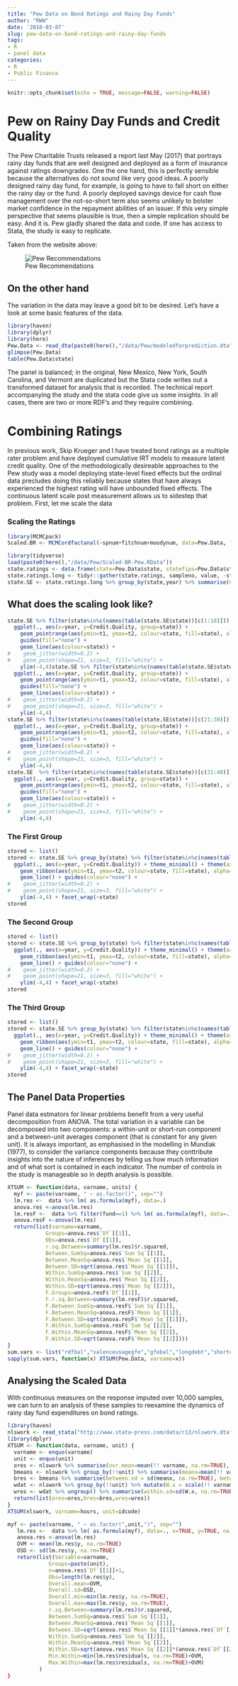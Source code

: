 ```yaml
---
title: "Pew Data on Bond Ratings and Rainy Day Funds"
author: "RWW"
date: '2018-03-07'
slug: pew-data-on-bond-ratings-and-rainy-day-funds
tags:
- R
- panel data
categories:
- R
- Public Finance
---
```


```r
knitr::opts_chunk$set(echo = TRUE, message=FALSE, warning=FALSE)
```

# Pew on Rainy Day Funds and Credit Quality

The Pew Charitable Trusts released a report last May (2017) that portrays rainy day funds that are well designed and deployed as a form of insurance against ratings downgrades.  One the one hand, this is perfectly sensible because the alternatives do not sound like very good ideas.  A poorly designed rainy day fund, for example, is going to have to fall short on either the rainy day or the fund.  A poorly deployed savings device for cash flow management over the not-so-short term also seems unlikely to bolster market confidence in the repayment abilities of an issuer.  If this very simple perspective that seems plausible is true, then a simple replication should be easy.  And it is.  Pew gladly shared the data and code.  If one has access to Stata, the study is easy to replicate.

Taken from the website above:

![Pew Recommendations](../../img/PewCTRecs.png)

## On the other hand

The variation in the data may leave a good bit to be desired.  Let's have a look at some basic features of the data.

```r
library(haven)
library(dplyr)
library(here)
Pew.Data <- read_dta(paste0(here(),"/data/Pew/modeledforprediction.dta"))
glimpse(Pew.Data)
table(Pew.Data$state)
```

The panel is balanced; in the original, New Mexico, New York, South Carolina, and Vermont are duplicated but the Stata code writes out a transformed dataset for analysis that is recorded.  The technical report accompanying the study and the stata code give us some insights.  In all cases, there are two or more RDF's and they require combining.

# Combining Ratings

In previous work, Skip Krueger and I have treated bond ratings as a multiple rater problem and have deployed cumulative IRT models to measure latent credit quality.  One of the methodologically desireable approaches to the Pew study was a model deploying state-level fixed effects but the ordinal data precludes doing this reliably because states that have always experienced the highest rating will have unbounded fixed effects.  The continuous latent scale post measurement allows us to sidestep that problem.  First, let me scale the data

### Scaling the Ratings

```r
library(MCMCpack)
Scaled.BR <- MCMCordfactanal(~spnum+fitchnum+moodynum, data=Pew.Data, factors=1, burnin = 1e6, mcmc=1e6, thin=100, store.scores=TRUE, tune=0.7, lambda.constraints=list(fitchnum=list(2,"+")), verbose=50000)
```

```r
library(tidyverse)
load(paste0(here(),"/data/Pew/Scaled-BR-Pew.RData"))
state.ratings <- data.frame(state=Pew.Data$state, statefips=Pew.Data$statefips, year=Pew.Data$fyear, BR.Data)
state.ratings.long <- tidyr::gather(state.ratings, sampleno, value, -statefips, -year, -state)
state.SE <- state.ratings.long %>% group_by(state,year) %>% summarise(Credit.Quality=mean(value), t1=quantile(value, probs=0.025), t2=quantile(value, probs=0.975))
```

## What does the scaling look like?


```r
state.SE %>% filter(state%in%c(names(table(state.SE$state))[c(1:10)])) %>%
  ggplot(., aes(x=year, y=Credit.Quality, group=state)) +
    geom_pointrange(aes(ymin=t1, ymax=t2, colour=state, fill=state), alpha=0.1) + 
    guides(fill="none") +
    geom_line(aes(colour=state)) +
#    geom_jitter(width=0.2) +
#    geom_point(shape=21, size=3, fill="white") +
    ylim(-4,4)state.SE %>% filter(state%in%c(names(table(state.SE$state))[c(11:20)])) %>%
  ggplot(., aes(x=year, y=Credit.Quality, group=state)) +
    geom_pointrange(aes(ymin=t1, ymax=t2, colour=state, fill=state), alpha=0.1) + 
    guides(fill="none") +
    geom_line(aes(colour=state)) +
#    geom_jitter(width=0.2) +
#    geom_point(shape=21, size=3, fill="white") +
    ylim(-4,4)
state.SE %>% filter(state%in%c(names(table(state.SE$state))[c(21:30)])) %>%
  ggplot(., aes(x=year, y=Credit.Quality, group=state)) +
    geom_pointrange(aes(ymin=t1, ymax=t2, colour=state, fill=state), alpha=0.1) + 
    guides(fill="none") +
    geom_line(aes(colour=state)) +
#    geom_jitter(width=0.2) +
#    geom_point(shape=21, size=3, fill="white") +
    ylim(-4,4)
state.SE  %>% filter(state%in%c(names(table(state.SE$state))[c(31:40)])) %>%
  ggplot(., aes(x=year, y=Credit.Quality, group=state)) +
    geom_pointrange(aes(ymin=t1, ymax=t2, colour=state, fill=state), alpha=0.1) + 
    guides(fill="none") +
    geom_line(aes(colour=state)) +
#    geom_jitter(width=0.2) +
#    geom_point(shape=21, size=3, fill="white") +
    ylim(-4,4)
```

### The First Group

```r
stored <- list()
stored <- state.SE %>% group_by(state) %>% filter(state%in%c(names(table(state.SE$state))[c(1:16)])) %>%
  ggplot(., aes(x=year, y=Credit.Quality)) + theme_minimal() + theme(axis.text.x  = element_text(angle=60)) +
    geom_ribbon(aes(ymin=t1, ymax=t2, colour=state, fill=state), alpha=0.4) + guides(fill="none", alpha="none") +
    geom_line() + guides(colour="none") +
#    geom_jitter(width=0.2) +
#    geom_point(shape=21, size=3, fill="white") +
    ylim(-4,4) + facet_wrap(~state)
stored
```

### The Second Group

```r
stored <- list()
stored <- state.SE %>% group_by(state) %>% filter(state%in%c(names(table(state.SE$state))[c(17:32)])) %>%
  ggplot(., aes(x=year, y=Credit.Quality)) + theme_minimal() + theme(axis.text.x  = element_text(angle=60)) +
    geom_ribbon(aes(ymin=t1, ymax=t2, colour=state, fill=state), alpha=0.4) + guides(fill="none", alpha="none") +
    geom_line() + guides(colour="none") +
#    geom_jitter(width=0.2) +
#    geom_point(shape=21, size=3, fill="white") +
    ylim(-4,4) + facet_wrap(~state)
stored
```

### The Third Group

```r
stored <- list()
stored <- state.SE %>% group_by(state) %>% filter(state%in%c(names(table(state.SE$state))[c(33:46)])) %>%
  ggplot(., aes(x=year, y=Credit.Quality)) + theme_minimal() + theme(axis.text.x  = element_text(angle=60)) +
    geom_ribbon(aes(ymin=t1, ymax=t2, colour=state, fill=state), alpha=0.4) + guides(fill="none", alpha="none") +
    geom_line() + guides(colour="none") +
#    geom_jitter(width=0.2) +
#    geom_point(shape=21, size=3, fill="white") +
    ylim(-4,4) + facet_wrap(~state)
stored
```

## The Panel Data Properties

Panel data estmators for linear problems benefit from a very useful decomposition from ANOVA.  The total variation in a variable can be decomposed into two components: a within-unit or short-run component and a between-unit averages component (that is constant for any given unit).  It is always important, as emphasised in the modelling in Mundlak (1977), to consider the variance components because they conttribute insights into the nature of inferences by telling us how much information and of what sort is contained in each indicator.  The number of controls in the study is manageable so in depth analysis is possible.

```r
XTSUM <- function(data, varname, units) {
  myf <- paste(varname, " ~ as.factor()", sep="")
  lm.res <-  data %>% lm( as.formula(myf), data=.)
  anova.res <-anova(lm.res)
  lm.resF <-  data %>% filter(fund==1) %>% lm( as.formula(myf), data=.)
  anova.resF <-anova(lm.res)
  return(list(varname=varname,
            Groups=anova.res$`Df`[[1]],
            Obs=anova.res$`Df`[[1]],
            r.sq.Between=summary(lm.res)$r.squared, 
            Between.SumSq=anova.res$`Sum Sq`[[1]], 
            Between.MeanSq=anova.res$`Mean Sq`[[1]], 
            Between.SD=sqrt(anova.res$`Mean Sq`[[1]]),
            Within.SumSq=anova.res$`Sum Sq`[[2]],
            Within.MeanSq=anova.res$`Mean Sq`[[2]], 
            Within.SD=sqrt(anova.res$`Mean Sq`[[2]]),
            F.Groups=anova.resF$`Df`[[1]],
            F.r.sq.Between=summary(lm.resF)$r.squared, 
            F.Between.SumSq=anova.resF$`Sum Sq`[[1]], 
            F.Between.MeanSq=anova.resF$`Mean Sq`[[1]], 
            F.Between.SD=sqrt(anova.resF$`Mean Sq`[[1]]),
            F.Within.SumSq=anova.resF$`Sum Sq`[[2]],
            F.Within.MeanSq=anova.resF$`Mean Sq`[[2]], 
            F.Within.SD=sqrt(anova.resF$`Mean Sq`[[2]])))
}
sum.vars <- list("rdfbal","valenceusagegfe","gfebal","longdebt","shortdebt","population","pop65")
sapply(sum.vars, function(x) XTSUM(Pew.Data, varname=x))
```


## Analysing the Scaled Data

With continuous measures on the response imputed over 10,000 samples, we can turn to an analysis of these samples to reexamine the dynamics of rainy day fund expenditures on bond ratings.


```r
library(haven)
nlswork <- read_stata("http://www.stata-press.com/data/r13/nlswork.dta")
library(dplyr)
XTSUM <- function(data, varname, unit) {
  varname <- enquo(varname)
  unit <- enquo(unit)
  ores <- nlswork %>% summarise(ovr.mean=mean(!! varname, na.rm=TRUE), ovr.sd=sd(!! varname, na.rm=TRUE), ovr.min = min(!! varname, na.rm=TRUE), ovr.max=max(!! varname, na.rm=TRUE), N.overall=sum(as.numeric(!is.na(!! varname))))
  bmeans <- nlswork %>% group_by(!!unit) %>% summarise(meanx=mean(!! varname, na.rm=T), t.count=sum(as.numeric(!is.na(!! varname))))
  bres <- bmeans %>% summarise(between.sd = sd(meanx, na.rm=TRUE), between.min = min(meanx, na.rm=TRUE), between.max=max(meanx, na.rm=TRUE), t.bar=mean(t.count, na.rm=TRUE), Groups=n())
  wdat <- nlswork %>% group_by(!!unit) %>% mutate(W.x = scale(!! varname, scale=FALSE))
  wres <- wdat %>% ungroup() %>% summarise(within.sd=sd(W.x, na.rm=TRUE), within.min=min(W.x, na.rm=TRUE), within.max=max(W.x, na.rm=TRUE))
  return(list(ores=ores,bres=bres,wres=wres))
}
XTSUM(nlswork, varname=hours, unit=idcode)
```



```r
myf <- paste(varname, " ~ as.factor(",unit,")", sep="")
   lm.res <-  data %>% lm( as.formula(myf), data=., x=TRUE, y=TRUE, na.action=na.omit)
   anova.res <-anova(lm.res)
   OVM <- mean(lm.res$y, na.rm=TRUE)
   OSD <- sd(lm.res$y, na.rm=TRUE)
   return(list(Variable=varname,
             Groups=paste(unit),
             n=anova.res$`Df`[[1]]+1,
             Obs=length(lm.res$y),
             Overall.mean=OVM,
             Overall.sd=OSD,
             Overall.min=min(lm.res$y, na.rm=TRUE),
             Overall.max=max(lm.res$y, na.rm=TRUE),
             r.sq.Between=summary(lm.res)$r.squared, 
             Between.SumSq=anova.res$`Sum Sq`[[1]], 
             Between.MeanSq=anova.res$`Mean Sq`[[1]], 
             Between.SD=sqrt(anova.res$`Mean Sq`[[1]]*(anova.res$`Df`[[1]]/(anova.res$`Df`[[1]]+1))),
             Within.SumSq=anova.res$`Sum Sq`[[2]],
             Within.MeanSq=anova.res$`Mean Sq`[[2]], 
             Within.SD=sqrt(anova.res$`Mean Sq`[[2]]*(anova.res$`Df`[[2]]/sum(anova.res$`Df`))),
             Min.Within=min(lm.res$residuals, na.rm=TRUE)+OVM,
             Max.Within=max(lm.res$residuals, na.rm=TRUE)+OVM)
          )
}
```

